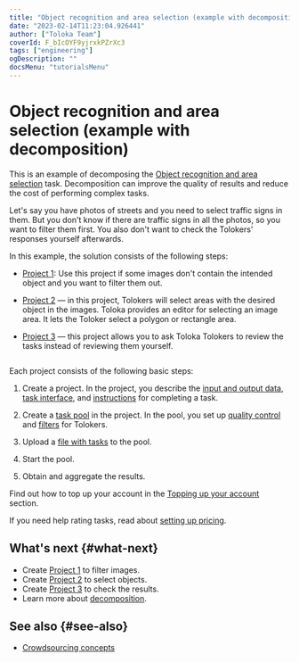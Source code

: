 ```yaml
---
title: "Object recognition and area selection (example with decomposition) — Tutorials | Toloka documentation"
date: "2023-02-14T11:23:04.926441"
author: ["Toloka Team"]
coverId: F_bIcOYF9yjrxkPZrXc3
tags: ["engineering"]
ogDescription: ""
docsMenu: "tutorialsMenu"
---
```



# Object recognition and area selection (example with decomposition)

This is an example of decomposing the [Object recognition and area selection](/docs/tutorials/selection) task. Decomposition can improve the quality of results and reduce the cost of performing complex tasks.

Let's say you have photos of streets and you need to select traffic signs in them. But you don't know if there are traffic signs in all the photos, so you want to filter them first. You also don't want to check the Tolokers' responses yourself afterwards.

In this example, the solution consists of the following steps:

- [Project 1](/docs/tutorials/image-segmentation-project1): Use this project if some images don't contain the intended object and you want to filter them out.

- [Project 2](/docs/tutorials/image-segmentation-project2) — in this project, Tolokers will select areas with the desired object in the images. Toloka provides an editor for selecting an image area. It lets the Toloker select a polygon or rectangle area.

- [Project 3](/docs/tutorials/image-segmentation-project3) — this project allows you to ask Toloka Tolokers to review the tasks instead of reviewing them yourself.

<img style="max-width:100%" src="https://tlk-infra-front.azureedge.net/portal-static/uploaded/images/1675425174732/1675425174732_original_svg.svg" alt="" />

Each project consists of the following basic steps:

1. Create a project. In the project, you describe the [input and output data](/docs/glossary#input-output-data), [task interface](/docs/glossary#task-interface), and [instructions](/docs/glossary#instructions) for completing a task.

1. Create a [task pool](/docs/glossary#pool) in the project. In the pool, you set up [quality control](/docs/glossary#quality-control) and [filters](/docs/glossary#filters) for Tolokers.

1. Upload a [file with tasks](https://tlk.s3.yandex.net/wsdm2020/dataset_1.tsv) to the pool.

1. Start the pool.

1. Obtain and aggregate the results.

Find out how to top up your account in the [Topping up your account](/docs/guide/refill) section.

If you need help rating tasks, read about [setting up pricing](/docs/guide/dynamic-pricing#section_wb1_lhl_vlb).

## What's next {#what-next}

- Create [Project 1](/docs/tutorials/image-segmentation-project1) to filter images.
- Create [Project 2](/docs/tutorials/image-segmentation-project2) to select objects.
- Create [Project 3](/docs/tutorials/image-segmentation-project3) to check the results.
- Learn more about [decomposition](/docs/guide/solution-architecture).

## See also {#see-also}

- [Crowdsourcing concepts](https://toloka.ai/knowledgebase/crowdsourcing-concepts/)

<ContactGuideSupport/>

